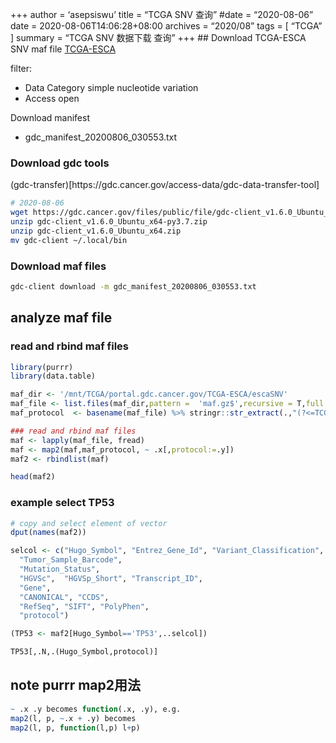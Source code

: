 +++
author = 'asepsiswu'
title = "TCGA SNV 查询"
#date = "2020-08-06"
date = 2020-08-06T14:06:28+08:00
archives = "2020/08" 
tags = [ "TCGA" ]
summary = "TCGA SNV 数据下载 查询"
+++
## Download TCGA-ESCA SNV maf file
[TCGA-ESCA](https://portal.gdc.cancer.gov/projects/TCGA-ESCA)

filter:
  
- Data Category
   simple nucleotide variation
- Access
   open

Download manifest

- gdc\_manifest\_20200806\_030553.txt

### Download gdc tools
(gdc-transfer)[https://gdc.cancer.gov/access-data/gdc-data-transfer-tool]

```bash
# 2020-08-06
wget https://gdc.cancer.gov/files/public/file/gdc-client_v1.6.0_Ubuntu_x64-py3.7.zip
unzip gdc-client_v1.6.0_Ubuntu_x64-py3.7.zip
unzip gdc-client_v1.6.0_Ubuntu_x64.zip 
mv gdc-client ~/.local/bin
```


### Download maf files
```bash
gdc-client download -m gdc_manifest_20200806_030553.txt
```

## analyze maf file

### read and rbind maf files
```R
library(purrr)
library(data.table)

maf_dir <- '/mnt/TCGA/portal.gdc.cancer.gov/TCGA-ESCA/escaSNV'
maf_file <- list.files(maf_dir,pattern =  'maf.gz$',recursive = T,full.names = T)
maf_protocol  <- basename(maf_file) %>% stringr::str_extract(.,"(?<=TCGA.ESCA.)[a-z]+")

### read and rbind maf files
maf <- lapply(maf_file, fread)
maf <- map2(maf,maf_protocol, ~ .x[,protocol:=.y])
maf2 <- rbindlist(maf)

head(maf2)
```
### example select TP53
```R
# copy and select element of vector
dput(names(maf2))

selcol <- c("Hugo_Symbol", "Entrez_Gene_Id", "Variant_Classification", 
  "Tumor_Sample_Barcode",
  "Mutation_Status",
  "HGVSc",  "HGVSp_Short", "Transcript_ID", 
  "Gene",
  "CANONICAL", "CCDS", 
  "RefSeq", "SIFT", "PolyPhen", 
  "protocol")

(TP53 <- maf2[Hugo_Symbol=='TP53',..selcol])

TP53[,.N,.(Hugo_Symbol,protocol)]
```

## note purrr map2用法

```R
~ .x .y becomes function(.x, .y), e.g.
map2(l, p, ~.x + .y) becomes
map2(l, p, function(l,p) l+p)
```



